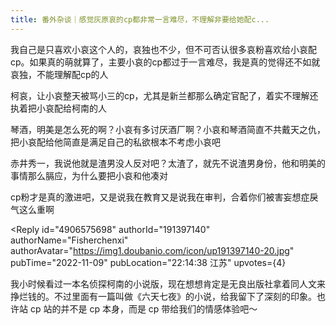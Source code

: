 ```yaml
---
title: 番外杂谈｜感觉灰原哀的cp都非常一言难尽，不理解非要给她配c...
---
```



<Forum groupName="动画番剧" groupUrl="https://www.douban.com/group/596353/" archivedAt="2025-05-16T14:55:05.836Z">
  <Post
    id="275638026"
    title="番外杂谈｜感觉灰原哀的cp都非常一言难尽，不理解非要给她配c..."
    url="https://www.douban.com/group/topic/275638026/?_spm_id=MjE5OTU5NTAy"
    pubTime="2022-12-04"
    highlightUserId="191397140"
  >
我自己是只喜欢小哀这个人的，哀独也不少，但不可否认很多哀粉喜欢给小哀配cp。如果真的萌就算了，主要小哀的cp都过于一言难尽，我是真的觉得还不如就哀独，不能理解配cp的人

柯哀，让小哀整天被骂小三的cp，尤其是新兰都那么确定官配了，着实不理解还执着把小哀配给柯南的人

琴酒，明美是怎么死的啊？小哀有多讨厌酒厂啊？小哀和琴酒简直不共戴天之仇，把小哀配给他简直是满足自己的私欲根本不考虑小哀吧

赤井秀一，我说他就是渣男没人反对吧？太渣了，就先不说渣男身份，他和明美的事情那么膈应，为什么要把小哀和他凑对

cp粉才是真的激进吧，又是说我在教育又是说我在审判，合着你们被害妄想症戾气这么重啊

<Reply
  id="4906575698"
  authorId="191397140"
  authorName="Fisherchenxi"
  authorAvatar="https://img1.doubanio.com/icon/up191397140-20.jpg"
  pubTime="2022-11-09"
  pubLocation="22:14:38 江苏"
  upvotes={4}
>
我小时候看过一本名侦探柯南的小说版，现在想想肯定是无良出版社拿着同人文来挣烂钱的。不过里面有一篇叫做《六天七夜》的小说，给我留下了深刻的印象。也许站
cp 站的并不是 cp 本身，而是 cp 带给我们的情感体验吧～
</Reply>
  </Post>
</Forum>
